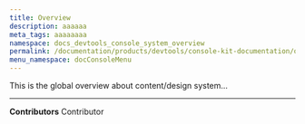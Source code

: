 ```yaml
---
title: Overview
description: aaaaaa
meta_tags: aaaaaaaa
namespace: docs_devtools_console_system_overview
permalink: /documentation/products/devtools/console-kit-documentation/overview/
menu_namespace: docConsoleMenu
---
```



This is the global overview about content/design system...

---


**Contributors** <ContributorList>Contributor</ContributorList>